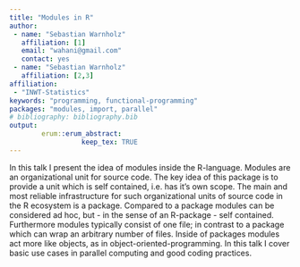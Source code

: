 ```yaml
---
title: "Modules in R"
author:
 - name: "Sebastian Warnholz"
   affiliation: [1]
   email: "wahani@gmail.com"
   contact: yes
 - name: "Sebastian Warnholz"
   affiliation: [2,3]
affiliation:
 - "INWT-Statistics"
keywords: "programming, functional-programming"
packages: "modules, import, parallel"
# bibliography: bibliography.bib
output:  
        erum::erum_abstract:
                  keep_tex: TRUE
---
```


In this talk I present the idea of modules inside the R-language.
Modules are an organizational unit for source code. The key idea of this
package is to provide a unit which is self contained, i.e. has it's own
scope. The main and most reliable infrastructure for such organizational
units of source code in the R ecosystem is a package. Compared to a
package modules can be considered ad hoc, but - in the sense of an
R-package - self contained. Furthermore modules typically consist of one
file; in contrast to a package which can wrap an arbitrary number of
files. Inside of packages modules act more like objects, as in
object-oriented-programming. In this talk I cover basic use cases in
parallel computing and good coding practices.

<!--  -->
<!--  -->
<!--  -->
